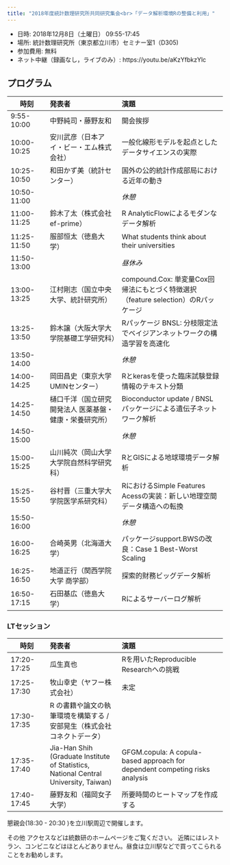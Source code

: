 ```yaml
---
title: "2018年度統計数理研究所共同研究集会<br>「データ解析環境Rの整備と利用」"
---
```


- 日時: 2018年12月8日（土曜日） 09:55-17:45
- 場所: 統計数理研究所（東京都立川市）セミナー室1（D305)
- 参加費用: 無料
- ネット中継（録画なし，ライブのみ）: https://youtu.be/aKzYfbkzYlc

## プログラム

| 時刻  | 発表者 | 演題 |
|------|:----------|:---------------|
| 9:55-10:00 | 中野純司・藤野友和 | 開会挨拶 |
| 10:00-10:25 | 安川武彦（日本アイ・ビー・エム株式会社） | 一般化線形モデルを起点としたデータサイエンスの実際 |
| 10:25-10:50 | 和田かず美（統計センター） | 国外の公的統計作成部局における近年の動き |
| 10:50-11:00 | | *休憩* |
| 11:00-11:25 | 鈴木了太（株式会社 ef-prime） | R AnalyticFlowによるモダンなデータ解析 |
| 11:25-11:50 | 服部恒太（徳島大学） | What students think about their universities |
| 11:50-13:00 | | *昼休み* |
| 13:00-13:25 | 江村剛志（国立中央大学、統計研究所） | compound.Cox: 単変量Cox回帰法にもとづく特徴選択（feature selection）のRパッケージ |
| 13:25-13:50 | 鈴木譲（大阪大学大学院基礎工学研究科） | Rパッケージ BNSL: 分枝限定法でベイジアンネットワークの構造学習を高速化 |
| 13:50-14:00 | | *休憩* |
| 14:00-14:25 | 岡田昌史（東京大学UMINセンター） | Rとkerasを使った臨床試験登録情報のテキスト分類 |
| 14:25-14:50 | 樋口千洋（国立研究開発法人 医薬基盤・健康・栄養研究所） | Bioconductor update / BNSL パッケージによる遺伝子ネットワーク解析 |
| 14:50-15:00 | | *休憩* |
| 15:00-15:25 | 山川純次（岡山大学大学院自然科学研究科） | RとGISによる地球環境データ解析 |
| 15:25-15:50 | 谷村晋（三重大学大学院医学系研究科） | RにおけるSimple Features Acessの実装：新しい地理空間データ構造への転換 |
| 15:50-16:00 | | *休憩* |
| 16:00-16:25 | 合崎英男（北海道大学） | パッケージsupport.BWSの改良：Case 1 Best-Worst Scaling |
| 16:25-16:50 | 地道正行（関西学院大学 商学部） | 探索的財務ビッグデータ解析 |
| 16:50-17:15 | 石田基広（徳島大学） | Rによるサーバーログ解析 |

### LTセッション

| 時刻  | 発表者 | 演題 |
|------|:----------|:---------------|
| 17:20-17:25	| 瓜生真也 | Rを用いたReproducible Researchへの挑戦 |
| 17:25-17:30 |	牧山幸史（ヤフー株式会社） | 未定 |
| 17:30-17:35 |	R の書籍や論文の執筆環境を構築する / 安部晃生（株式会社コネクトデータ）
| 17:35-17:40 |	Jia-Han Shih (Graduate Institute of Statistics, National Central University, Taiwan) | GFGM.copula: A copula-based approach for dependent competing risks analysis | 
| 17:40-17:45	| 藤野友和（福岡女子大学） | 所要時間のヒートマップを作成する |

懇親会(18:30 - 20:30 )を立川駅周辺で開催します。

その他
アクセスなどは統数研のホームページをご覧ください。
近隣にはレストラン、コンビニなどはほとんどありません。昼食は立川駅などで買ってこられることをお勧めします。
